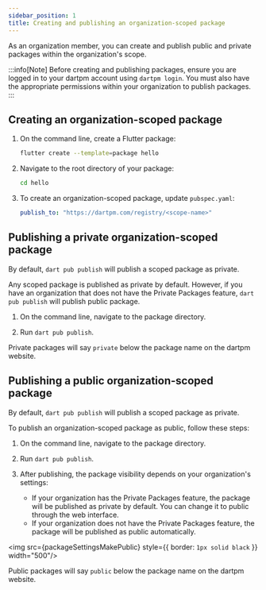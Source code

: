 ```yaml
---
sidebar_position: 1
title: Creating and publishing an organization-scoped package
---
```



As an organization member, you can create and publish public and private packages within the organization's scope. 

:::info[Note]
Before creating and publishing packages, ensure you are logged in to your dartpm account using `dartpm login`. You must also have the appropriate permissions within your organization to publish packages.
:::

## Creating an organization-scoped package

1. On the command line, create a Flutter package:
    ```bash
    flutter create --template=package hello
    ```

2. Navigate to the root directory of your package: 
    ```bash
    cd hello    
    ```

3. To create an organization-scoped package, update `pubspec.yaml`:
    ```yaml
    publish_to: "https://dartpm.com/registry/<scope-name>"
    ```

## Publishing a private organization-scoped package

By default, `dart pub publish` will publish a scoped package as private.

Any scoped package is published as private by default. However, if you have an organization that does not have the Private Packages feature, `dart pub publish` will publish public package.
1. On the command line, navigate to the package directory. 

2. Run `dart pub publish`.

Private packages will say `private` below the package name on the dartpm website.

## Publishing a public organization-scoped package

By default, `dart pub publish` will publish a scoped package as private.

To publish an organization-scoped package as public, follow these steps:

1. On the command line, navigate to the package directory.

2. Run `dart pub publish`.

3. After publishing, the package visibility depends on your organization's settings:
   - If your organization has the Private Packages feature, the package will be published as private by default. You can change it to public through the web interface.
   - If your organization does not have the Private Packages feature, the package will be published as public automatically.

<img src={packageSettingsMakePublic} style={{ border: `1px solid black` }} width="500"/>

Public packages will say `public` below the package name on the dartpm website.

